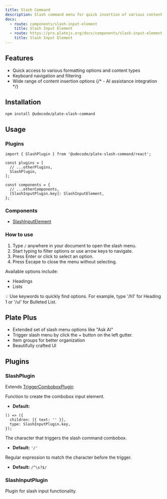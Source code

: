 ```yaml
---
title: Slash Command
description: Slash command menu for quick insertion of various content types.
docs:
  - route: components/slash-input-element
    title: Slash Input Element
  - route: https://pro.platejs.org/docs/components/slash-input-element
    title: Slash Input Element
---
```


<ComponentPreview name="playground-demo" id="slashCommand" />

<PackageInfo>

## Features

- Quick access to various formatting options and content types
- Keyboard navigation and filtering
- Wide range of content insertion options
  {/* - AI assistance integration */}

</PackageInfo>

## Installation

```bash
npm install @udecode/plate-slash-command
```

## Usage

### Plugins

```tsx
import { SlashPlugin } from '@udecode/plate-slash-command/react';
```

```tsx
const plugins = [
  // ...otherPlugins,
  SlashPlugin,
];
```

```tsx
const components = {
  // ...otherComponents,
  [SlashInputPlugin.key]: SlashInputElement,
};
```

### Components

- [SlashInputElement](/components/slash-input-element)

### How to use

1. Type `/` anywhere in your document to open the slash menu.
2. Start typing to filter options or use arrow keys to navigate.
3. Press Enter or click to select an option.
4. Press Escape to close the menu without selecting.

Available options include:

- Headings
- Lists

<Callout>
  💡 Use keywords to quickly find options. For example, type '/h1' for Heading 1
  or '/ul' for Bulleted List.
</Callout>

## Plate Plus

- Extended set of slash menu options like "Ask AI"
- Trigger slash menu by click the + button on the left gutter.
- Item groups for better organization
- Beautifully crafted UI

<ComponentPreviewPro
  name="pro-iframe-demo"
  id="pro-slash-menu"
  component="slash-menu"
/>

## Plugins

### SlashPlugin

Extends [TriggerComboboxPlugin](/docs/combobox#options)

<APIOptions>
<APIItem name="createComboboxInput" type="() => TSlashInputElement" optional>
  Function to create the combobox input element.

- **Default:**

```tsx
() => ({
  children: [{ text: '' }],
  type: SlashInputPlugin.key,
});
```

</APIItem>

<APIItem name="trigger" type="string" optional>
  The character that triggers the slash command combobox.

- **Default:** `'/'`
  </APIItem>

<APIItem name="triggerPreviousCharPattern" type="RegExp" optional>
  Regular expression to match the character before the trigger.

- **Default:** `/^\s?$/`
  </APIItem>
</APIOptions>

### SlashInputPlugin

Plugin for slash input functionality.
